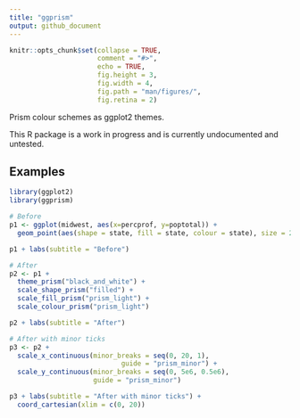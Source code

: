 ```yaml
---
title: "ggprism"
output: github_document
---
```


<!-- README.md is generated from README.Rmd. Please edit that file -->

```r
knitr::opts_chunk$set(collapse = TRUE,
                      comment = "#>", 
                      echo = TRUE, 
                      fig.height = 3,
                      fig.width = 4,
                      fig.path = "man/figures/",
                      fig.retina = 2)
```

Prism colour schemes as ggplot2 themes.

This R package is a work in progress and is currently undocumented and 
untested.

## Examples

```r
library(ggplot2)
library(ggprism)

# Before
p1 <- ggplot(midwest, aes(x=percprof, y=poptotal)) +
  geom_point(aes(shape = state, fill = state, colour = state), size = 2)

p1 + labs(subtitle = "Before")
```

```r
# After
p2 <- p1 + 
  theme_prism("black_and_white") + 
  scale_shape_prism("filled") + 
  scale_fill_prism("prism_light") + 
  scale_colour_prism("prism_light")

p2 + labs(subtitle = "After")
```

```r
# After with minor ticks
p3 <- p2 + 
  scale_x_continuous(minor_breaks = seq(0, 20, 1), 
                            guide = "prism_minor") + 
  scale_y_continuous(minor_breaks = seq(0, 5e6, 0.5e6), 
                     guide = "prism_minor")

p3 + labs(subtitle = "After with minor ticks") + 
  coord_cartesian(xlim = c(0, 20))
```

